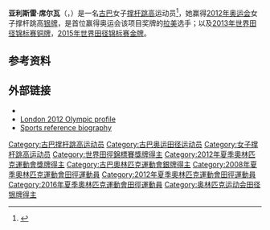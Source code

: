 {{Infobox sportsperson
| headercolor    = lightblue
| name           = Yarisley Silva
| image          = YarisleySilvaSilverMedalLondonOG2012.JPG
| image_size     = 250px
| caption        = 庆祝赢得2012年奥运会银牌
|fullname        = Yarisley Silva Rodríguez 
| birth_date     = {{birth date and age|1987|6|1|df=y}}
| birth_place    = [[圣路易_(比那尔德里奥省)|圣路易]]
| height         = {{convert|1.61|m|abbr=on}}
| weight         = {{convert|63|kg|abbr=on}} 
| country        = {{CUB}}
| sport          = [[田径|田径]]
| event          = [[撑杆跳高|撑杆跳高]]
| coach          = Alexander Navas
| pb             = 4.90米
| medaltemplates = 
{{MedalCount
|[[夏季奥运会|夏季奥运会]]|0|1|0
|[[IAAF_World_Championships_in_Athletics|World Championships]]|1|0|1
|[[Pan_American_Games|Pan American Games]]|2|0|1
|'''Total'''|'''2'''|'''1'''|'''2'''
}}
{{Medal|Olympic}}
{{Medal|Silver|[[2012年奥运会|2012 London]]|女子撑杆跳高}}
{{MedalCompetition|[[世界田径锦标赛|世界田径锦标赛]]}}
{{MedalGold|[[2015年世界田径锦标赛|2015 Beijng]]|女子撑杆跳高}}
{{Medal|Bronze|[[2013年世界田径锦标赛|2013 Moscow]]|女子撑杆跳高}}
{{MedalCompetition|[[World_Indoor_Championships_in_Athletics|World Indoor Championships]]}}
{{MedalGold|[[2014_IAAF_World_Indoor_Championships|2014 Sopot]]|[[2014_IAAF_World_Indoor_Championships_–_Women's_pole_vault|Pole vault]]}}
{{Medal|Competition|[[泛美运动会|泛美运动会]]}}
{{Medal|Gold|[[2011_Pan_American_Games|2011 Guadalajara]]|[[Athletics_at_the_2011_Pan_American_Games_–_Women's_pole_vault|Pole vault]]}}
{{Medal|Gold|[[2015_Pan_American_Games|2015 Toronto]]|[[Athletics_at_the_2015_Pan_American_Games_–_Women's_pole_vault|Pole vault]]}}
{{Medal|Bronze|[[2007_Pan_American_Games|2007 Rio de Janeiro]]|[[Athletics_at_the_2007_Pan_American_Games|Pole vault]]}}
}}
'''亚利斯雷·席尔瓦'''（{{lang-es|Yarisley Silva Rodríguez}}，{{bd|1987年|6月1日||}}）是一名[[古巴|古巴]]女子[[撑杆跳高|撑杆跳高]]运动员<ref name=inder_01>{{Citation| title = XXIX JUEGOS OLIMPICOS BEIJING 2008 - Delegación Cubana| url = http://www.inder.cu/beijing2008/Download/PDFs/Boletin/boletin0.pdf| publisher = Instituto Nacional de Deportes Educación Física y Recreación (INDER)| page = 57| language = es| accessdate = June 24, 2013| deadurl = yes| archiveurl = https://web.archive.org/web/20160101225707/http://www.inder.cu/beijing2008/Download/PDFs/Boletin/boletin0.pdf| archivedate = 2016年1月1日}}</ref>，她赢得[[2012年奥运会|2012年奥运会]]女子撑杆跳高[[银牌|银牌]]，是首位赢得奥运会该项目奖牌的[[拉美|拉美]]选手；以及[[2013年世界田径锦标赛|2013年世界田径锦标赛]][[铜牌|铜牌]]，[[2015年世界田径锦标赛|2015年世界田径锦标赛]][[金牌|金牌]]。

==参考资料==
{{reflist}}

==外部链接==
*{{iaaf name|195733}}
*[https://web.archive.org/web/20130407153900/http://www.london2012.com/athlete/silva-yarisley-1098525/ London 2012 Olympic profile]
*[https://web.archive.org/web/20121217053551/http://www.sports-reference.com/olympics/athletes/si/yarisley-silva-1.html Sports reference biography]

{{DEFAULTSORT:Silva, Yarisley}}
[[Category:古巴撑杆跳高运动员|Category:古巴撑杆跳高运动员]]
[[Category:古巴奥运田径运动员|Category:古巴奥运田径运动员]]
[[Category:女子撑杆跳高运动员|Category:女子撑杆跳高运动员]]
[[Category:世界田徑錦標賽獎牌得主|Category:世界田徑錦標賽獎牌得主]]
[[Category:2012年夏季奧林匹克運動會獎牌得主|Category:2012年夏季奧林匹克運動會獎牌得主]]
[[Category:古巴奧林匹克運動會銀牌得主|Category:古巴奧林匹克運動會銀牌得主]]
[[Category:2008年夏季奧林匹克運動會田徑運動員|Category:2008年夏季奧林匹克運動會田徑運動員]]
[[Category:2012年夏季奧林匹克運動會田徑運動員|Category:2012年夏季奧林匹克運動會田徑運動員]]
[[Category:2016年夏季奧林匹克運動會田徑運動員|Category:2016年夏季奧林匹克運動會田徑運動員]]
[[Category:奥林匹克运动会田径银牌得主|Category:奥林匹克运动会田径银牌得主]]